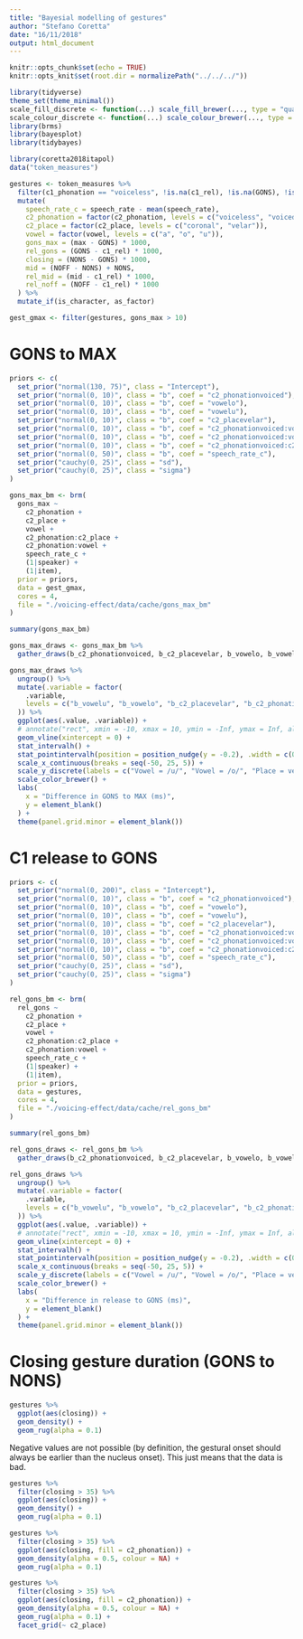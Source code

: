 ```yaml
---
title: "Bayesial modelling of gestures"
author: "Stefano Coretta"
date: "16/11/2018"
output: html_document
---
```


```r
knitr::opts_chunk$set(echo = TRUE)
knitr::opts_knit$set(root.dir = normalizePath("../../../"))

library(tidyverse)
theme_set(theme_minimal())
scale_fill_discrete <- function(...) scale_fill_brewer(..., type = "qual")
scale_colour_discrete <- function(...) scale_colour_brewer(..., type = "qual")
library(brms)
library(bayesplot)
library(tidybayes)

library(coretta2018itapol)
data("token_measures")

gestures <- token_measures %>%
  filter(c1_phonation == "voiceless", !is.na(c1_rel), !is.na(GONS), !is.na(max), GONS > 0, max > 0) %>%
  mutate(
    speech_rate_c = speech_rate - mean(speech_rate),
    c2_phonation = factor(c2_phonation, levels = c("voiceless", "voiced")),
    c2_place = factor(c2_place, levels = c("coronal", "velar")),
    vowel = factor(vowel, levels = c("a", "o", "u")),
    gons_max = (max - GONS) * 1000,
    rel_gons = (GONS - c1_rel) * 1000,
    closing = (NONS - GONS) * 1000,
    mid = (NOFF - NONS) + NONS,
    rel_mid = (mid - c1_rel) * 1000,
    rel_noff = (NOFF - c1_rel) * 1000
  ) %>%
  mutate_if(is_character, as_factor)

gest_gmax <- filter(gestures, gons_max > 10)
```

# GONS to MAX

```r
priors <- c(
  set_prior("normal(130, 75)", class = "Intercept"),
  set_prior("normal(0, 10)", class = "b", coef = "c2_phonationvoiced"),
  set_prior("normal(0, 10)", class = "b", coef = "vowelo"),
  set_prior("normal(0, 10)", class = "b", coef = "vowelu"),
  set_prior("normal(0, 10)", class = "b", coef = "c2_placevelar"),
  set_prior("normal(0, 10)", class = "b", coef = "c2_phonationvoiced:vowelo"),
  set_prior("normal(0, 10)", class = "b", coef = "c2_phonationvoiced:vowelu"),
  set_prior("normal(0, 10)", class = "b", coef = "c2_phonationvoiced:c2_placevelar"),
  set_prior("normal(0, 50)", class = "b", coef = "speech_rate_c"),
  set_prior("cauchy(0, 25)", class = "sd"),
  set_prior("cauchy(0, 25)", class = "sigma")
)

gons_max_bm <- brm(
  gons_max ~
    c2_phonation +
    c2_place +
    vowel +
    c2_phonation:c2_place +
    c2_phonation:vowel +
    speech_rate_c +
    (1|speaker) +
    (1|item),
  prior = priors,
  data = gest_gmax,
  cores = 4,
  file = "./voicing-effect/data/cache/gons_max_bm"
)
```

```r
summary(gons_max_bm)
```

```r
gons_max_draws <- gons_max_bm %>%
  gather_draws(b_c2_phonationvoiced, b_c2_placevelar, b_vowelo, b_vowelu)

gons_max_draws %>%
  ungroup() %>%
  mutate(.variable = factor(
    .variable,
    levels = c("b_vowelu", "b_vowelo", "b_c2_placevelar", "b_c2_phonationvoiced")
  )) %>%
  ggplot(aes(.value, .variable)) +
  # annotate("rect", xmin = -10, xmax = 10, ymin = -Inf, ymax = Inf, alpha = 0.5) +
  geom_vline(xintercept = 0) +
  stat_intervalh() +
  stat_pointintervalh(position = position_nudge(y = -0.2), .width = c(0.66, 0.98)) +
  scale_x_continuous(breaks = seq(-50, 25, 5)) +
  scale_y_discrete(labels = c("Vowel = /u/", "Vowel = /o/", "Place = velar", "Voicing = voiced")) +
  scale_color_brewer() +
  labs(
    x = "Difference in GONS to MAX (ms)",
    y = element_blank()
  ) +
  theme(panel.grid.minor = element_blank())
```

# C1 release to GONS

```r
priors <- c(
  set_prior("normal(0, 200)", class = "Intercept"),
  set_prior("normal(0, 10)", class = "b", coef = "c2_phonationvoiced"),
  set_prior("normal(0, 10)", class = "b", coef = "vowelo"),
  set_prior("normal(0, 10)", class = "b", coef = "vowelu"),
  set_prior("normal(0, 10)", class = "b", coef = "c2_placevelar"),
  set_prior("normal(0, 10)", class = "b", coef = "c2_phonationvoiced:vowelo"),
  set_prior("normal(0, 10)", class = "b", coef = "c2_phonationvoiced:vowelu"),
  set_prior("normal(0, 10)", class = "b", coef = "c2_phonationvoiced:c2_placevelar"),
  set_prior("normal(0, 50)", class = "b", coef = "speech_rate_c"),
  set_prior("cauchy(0, 25)", class = "sd"),
  set_prior("cauchy(0, 25)", class = "sigma")
)

rel_gons_bm <- brm(
  rel_gons ~
    c2_phonation +
    c2_place +
    vowel +
    c2_phonation:c2_place +
    c2_phonation:vowel +
    speech_rate_c +
    (1|speaker) +
    (1|item),
  prior = priors,
  data = gestures,
  cores = 4,
  file = "./voicing-effect/data/cache/rel_gons_bm"
)
```

```r
summary(rel_gons_bm)
```

```r
rel_gons_draws <- rel_gons_bm %>%
  gather_draws(b_c2_phonationvoiced, b_c2_placevelar, b_vowelo, b_vowelu)

rel_gons_draws %>%
  ungroup() %>%
  mutate(.variable = factor(
    .variable,
    levels = c("b_vowelu", "b_vowelo", "b_c2_placevelar", "b_c2_phonationvoiced")
  )) %>%
  ggplot(aes(.value, .variable)) +
  # annotate("rect", xmin = -10, xmax = 10, ymin = -Inf, ymax = Inf, alpha = 0.5) +
  geom_vline(xintercept = 0) +
  stat_intervalh() +
  stat_pointintervalh(position = position_nudge(y = -0.2), .width = c(0.66, 0.98)) +
  scale_x_continuous(breaks = seq(-50, 25, 5)) +
  scale_y_discrete(labels = c("Vowel = /u/", "Vowel = /o/", "Place = velar", "Voicing = voiced")) +
  scale_color_brewer() +
  labs(
    x = "Difference in release to GONS (ms)",
    y = element_blank()
  ) +
  theme(panel.grid.minor = element_blank())
```

# Closing gesture duration (GONS to NONS)

```r
gestures %>%
  ggplot(aes(closing)) +
  geom_density() +
  geom_rug(alpha = 0.1)
```

Negative values are not possible (by definition, the gestural onset should always be earlier than the nucleus onset). This just means that the data is bad.

```r
gestures %>%
  filter(closing > 35) %>%
  ggplot(aes(closing)) +
  geom_density() +
  geom_rug(alpha = 0.1)
```

```r
gestures %>%
  filter(closing > 35) %>%
  ggplot(aes(closing, fill = c2_phonation)) +
  geom_density(alpha = 0.5, colour = NA) +
  geom_rug(alpha = 0.1)
```

```r
gestures %>%
  filter(closing > 35) %>%
  ggplot(aes(closing, fill = c2_phonation)) +
  geom_density(alpha = 0.5, colour = NA) +
  geom_rug(alpha = 0.1) +
  facet_grid(~ c2_place)
```
